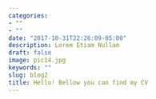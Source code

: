 ```yaml
---
categories:
- ""
- ""
date: "2017-10-31T22:26:09-05:00"
description: Lorem Etiam Nullam
draft: false
image: pic14.jpg
keywords: ""
slug: blog2
title: Hello! Bellow you can find my CV 
---
```

```r

```
 
 
